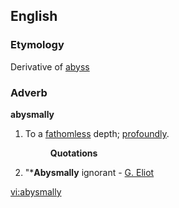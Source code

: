 ==English==

===Etymology===
Derivative of [[abyss]]

===Adverb===
'''abysmally'''

# To a [[fathomless]] depth; [[profoundly]].
#:'''Quotations'''
#"*'''Abysmally''' ignorant -  [[G. Eliot]]

[[vi:abysmally]]